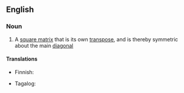 ==English==

===Noun===
{{wikipedia}}
{{en-noun|es|symmetric matrices}}

# {{lb|en|mathematics}} A [[square matrix]] that is its own [[transpose]], and is thereby symmetric about the main [[diagonal]]

====Translations====
{{trans-top-also|a square matrix that is its own transpose, and is thereby symmetric about the main diagonal}}
* Finnish: {{t|fi|symmetrinen matriisi}}
{{trans-mid}}
* Tagalog: {{t|tl|parianyuing baskagan}}
{{trans-bottom}}